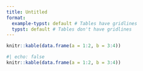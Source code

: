 ```yaml
---
title: Untitled
format:
  example-typst: default # Tables have gridlines
  typst: default # Tables don't have gridlines
---
```


```r
knitr::kable(data.frame(a = 1:2, b = 3:4))
```

```r
#| echo: false
knitr::kable(data.frame(a = 1:2, b = 3:4))
```
